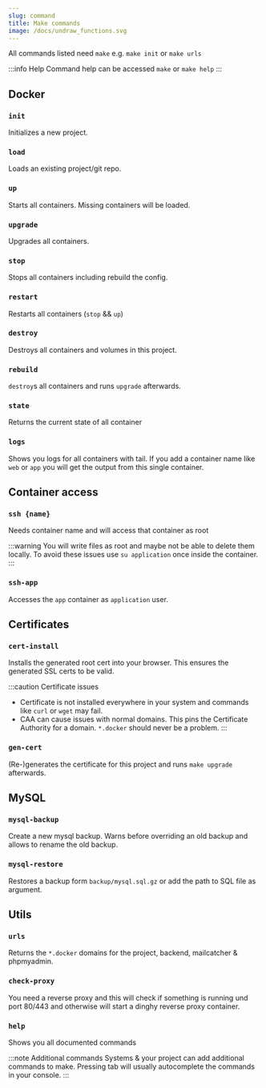 ```yaml
---
slug: command
title: Make commands
image: /docs/undraw_functions.svg
---
```


All commands listed need `make` e.g. `make init` or `make urls`

:::info Help
Command help can be accessed `make` or `make help`
:::

## Docker

### `init`
Initializes a new project.

### `load`
Loads an existing project/git repo.

### `up`
Starts all containers. Missing containers will be loaded.

### `upgrade`
Upgrades all containers.

### `stop`
Stops all containers including rebuild the config.

### `restart`
Restarts all containers (`stop` && `up`)

### `destroy`
Destroys all containers and volumes in this project.

### `rebuild`
`destroy`s all containers and runs `upgrade` afterwards.

### `state`
Returns the current state of all container

### `logs`
Shows you logs for all containers with tail. 
If you add a container name like `web` or `app` you will get the output from this single container.


## Container access

### `ssh {name}`
Needs container name and will access that container as root

:::warning
You will write files as root and maybe not be able to delete them locally.
To avoid these issues use `su application` once inside the container.
:::

### `ssh-app`
Accesses the `app` container as `application` user.

## Certificates

### `cert-install`

Installs the generated root cert into your browser.
This ensures the generated SSL certs to be valid.

:::caution Certificate issues
- Certificate is not installed everywhere in your system and commands like `curl` or `wget` may fail.
- CAA can cause issues with normal domains. This pins the Certificate Authority for a domain. `*.docker` should never be a problem.
:::

### `gen-cert`
(Re-)generates the certificate for this project and runs `make upgrade` afterwards.

## MySQL

### `mysql-backup`
Create a new mysql backup.
Warns before overriding an old backup and allows to rename the old backup.

### `mysql-restore`
Restores a backup form `backup/mysql.sql.gz` or add the path to SQL file as argument.

## Utils

### `urls`
Returns the `*.docker` domains for the project, backend, mailcatcher & phpmyadmin.

### `check-proxy`
You need a reverse proxy and this will check if something is running und port 80/443 and otherwise will start a dinghy reverse proxy container.

### `help`
Shows you all documented commands

:::note Additional commands
Systems & your project can add additional commands to make.
Pressing tab will usually autocomplete the commands in your console.
:::

<FooterSvg className="img--footer" />